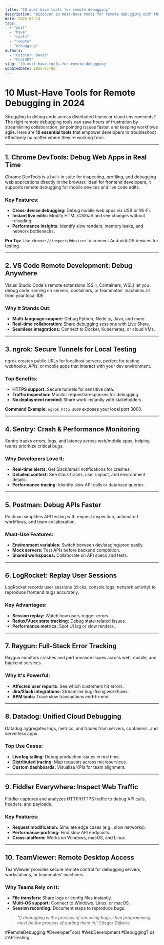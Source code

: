 ```yaml
---
title: "10 must-have tools for remote debugging"
description: "Discover 10 must-have tools for remote debugging with this in-depth guide, providing actionable insights and practical tips to boost your knowledge and results."
date: 2025-08-14
tags:
  - "must"
  - "have"
  - "tools"
  - "remote"
  - "debugging"
authors:
  - "Cojocaru David"
  - "ChatGPT"
slug: "10-must-have-tools-for-remote-debugging"
updatedDate: 2025-05-02
---
```


# 10 Must-Have Tools for Remote Debugging in 2024  

Struggling to debug code across distributed teams or cloud environments? The right remote debugging tools can save hours of frustration by streamlining collaboration, pinpointing issues faster, and keeping workflows agile. Here are **10 essential tools** that empower developers to troubleshoot effectively no matter where they're working from.  

---  

## 1. Chrome DevTools: Debug Web Apps in Real Time  

Chrome DevTools is a built-in suite for inspecting, profiling, and debugging web applications directly in the browser. Ideal for frontend developers, it supports remote debugging for mobile devices and live code edits.  

### Key Features:  
- **Cross-device debugging:** Debug mobile web apps via USB or Wi-Fi.  
- **Instant live edits:** Modify HTML/CSS/JS and see changes without reloading.  
- **Performance insights:** Identify slow renders, memory leaks, and network bottlenecks.  

**Pro Tip:** Use `chrome://inspect/#devices` to connect Android/iOS devices for testing.  

---  

## 2. VS Code Remote Development: Debug Anywhere  

Visual Studio Code's remote extensions (SSH, Containers, WSL) let you debug code running on servers, containers, or teammates' machines all from your local IDE.  

### Why It Stands Out:  
- **Multi-language support:** Debug Python, Node.js, Java, and more.  
- **Real-time collaboration:** Share debugging sessions with Live Share.  
- **Seamless integrations:** Connect to Docker, Kubernetes, or cloud VMs.  

---  

## 3. ngrok: Secure Tunnels for Local Testing  

ngrok creates public URLs for localhost servers, perfect for testing webhooks, APIs, or mobile apps that interact with your dev environment.  

### Top Benefits:  
- **HTTPS support:** Secure tunnels for sensitive data.  
- **Traffic inspection:** Monitor requests/responses for debugging.  
- **No deployment needed:** Share work instantly with stakeholders.  

**Command Example:** `ngrok http 3000` exposes your local port 3000.  

---  

## 4. Sentry: Crash & Performance Monitoring  

Sentry tracks errors, logs, and latency across web/mobile apps, helping teams prioritize critical bugs.  

### Why Developers Love It:  
- **Real-time alerts:** Get Slack/email notifications for crashes.  
- **Detailed context:** See stack traces, user impact, and environment details.  
- **Performance tracing:** Identify slow API calls or database queries.  

---  

## 5. Postman: Debug APIs Faster  

Postman simplifies API testing with request inspection, automated workflows, and team collaboration.  

### Must-Use Features:  
- **Environment variables:** Switch between dev/staging/prod easily.  
- **Mock servers:** Test APIs before backend completion.  
- **Shared workspaces:** Collaborate on API specs and tests.  

---  

## 6. LogRocket: Replay User Sessions  

LogRocket records user sessions (clicks, console logs, network activity) to reproduce frontend bugs accurately.  

### Key Advantages:  
- **Session replay:** Watch how users trigger errors.  
- **Redux/Vuex state tracking:** Debug state-related issues.  
- **Performance metrics:** Spot UI lag or slow renders.  

---  

## 7. Raygun: Full-Stack Error Tracking  

Raygun monitors crashes and performance issues across web, mobile, and backend services.  

### Why It's Powerful:  
- **Affected user reports:** See which customers hit errors.  
- **Jira/Slack integrations:** Streamline bug-fixing workflows.  
- **APM tools:** Trace slow transactions end-to-end.  

---  

## 8. Datadog: Unified Cloud Debugging  

Datadog aggregates logs, metrics, and traces from servers, containers, and serverless apps.  

### Top Use Cases:  
- **Live log tailing:** Debug production issues in real time.  
- **Distributed tracing:** Map requests across microservices.  
- **Custom dashboards:** Visualize KPIs for team alignment.  

---  

## 9. Fiddler Everywhere: Inspect Web Traffic  

Fiddler captures and analyzes HTTP/HTTPS traffic to debug API calls, headers, and payloads.  

### Key Features:  
- **Request modification:** Simulate edge cases (e.g., slow networks).  
- **Performance profiling:** Find slow API endpoints.  
- **Cross-platform:** Works on Windows, macOS, and Linux.  

---  

## 10. TeamViewer: Remote Desktop Access  

TeamViewer provides secure remote control for debugging servers, workstations, or teammates' machines.  

### Why Teams Rely on It:  
- **File transfers:** Share logs or config files instantly.  
- **Multi-OS support:** Connect to Windows, Linux, or macOS.  
- **Session recording:** Document steps to reproduce bugs.  

> _"If debugging is the process of removing bugs, then programming must be the process of putting them in."_   Edsger Dijkstra  

#RemoteDebugging #DeveloperTools #WebDevelopment #DebuggingTips #APITesting